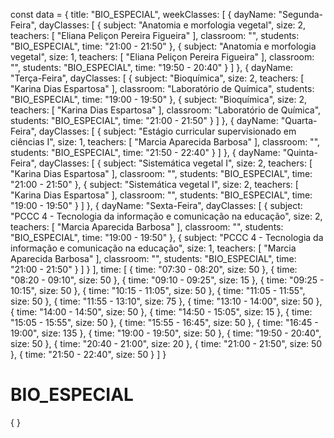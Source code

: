 const data = {
  title: "BIO_ESPECIAL",
  weekClasses: [
    {
      dayName: "Segunda-Feira",
      dayClasses: [
        {
          subject: "Anatomia e morfologia vegetal",
          size: 2,
          teachers: [
            "Eliana Peliçon Pereira Figueira"
          ],
          classroom: "",
          students: "BIO_ESPECIAL",
          time: "21:00 - 21:50"
        },
        {
          subject: "Anatomia e morfologia vegetal",
          size: 1,
          teachers: [
            "Eliana Peliçon Pereira Figueira"
          ],
          classroom: "",
          students: "BIO_ESPECIAL",
          time: "19:50 - 20:40"
        }
      ]
    },
    {
      dayName: "Terça-Feira",
      dayClasses: [
        {
          subject: "Bioquímica",
          size: 2,
          teachers: [
            "Karina Dias Espartosa"
          ],
          classroom: "Laboratório de Química",
          students: "BIO_ESPECIAL",
          time: "19:00 - 19:50"
        },
        {
          subject: "Bioquímica",
          size: 2,
          teachers: [
            "Karina Dias Espartosa"
          ],
          classroom: "Laboratório de Química",
          students: "BIO_ESPECIAL",
          time: "21:00 - 21:50"
        }
      ]
    },
    {
      dayName: "Quarta-Feira",
      dayClasses: [
        {
          subject: "Estágio curricular supervisionado em ciências I",
          size: 1,
          teachers: [
            "Marcia Aparecida Barbosa"
          ],
          classroom: "",
          students: "BIO_ESPECIAL",
          time: "21:50 - 22:40"
        }
      ]
    },
    {
      dayName: "Quinta-Feira",
      dayClasses: [
        {
          subject: "Sistemática vegetal I",
          size: 2,
          teachers: [
            "Karina Dias Espartosa"
          ],
          classroom: "",
          students: "BIO_ESPECIAL",
          time: "21:00 - 21:50"
        },
        {
          subject: "Sistemática vegetal I",
          size: 2,
          teachers: [
            "Karina Dias Espartosa"
          ],
          classroom: "",
          students: "BIO_ESPECIAL",
          time: "19:00 - 19:50"
        }
      ]
    },
    {
      dayName: "Sexta-Feira",
      dayClasses: [
        {
          subject: "PCCC 4 - Tecnologia da informação e comunicação na educação",
          size: 2,
          teachers: [
            "Marcia Aparecida Barbosa"
          ],
          classroom: "",
          students: "BIO_ESPECIAL",
          time: "19:00 - 19:50"
        },
        {
          subject: "PCCC 4 - Tecnologia da informação e comunicação na educação",
          size: 1,
          teachers: [
            "Marcia Aparecida Barbosa"
          ],
          classroom: "",
          students: "BIO_ESPECIAL",
          time: "21:00 - 21:50"
        }
      ]
    }
  ],
  time: [
    {
      time: "07:30 - 08:20",
      size: 50
    },
    {
      time: "08:20 - 09:10",
      size: 50
    },
    {
      time: "09:10 - 09:25",
      size: 15
    },
    {
      time: "09:25 - 10:15",
      size: 50
    },
    {
      time: "10:15 - 11:05",
      size: 50
    },
    {
      time: "11:05 - 11:55",
      size: 50
    },
    {
      time: "11:55 - 13:10",
      size: 75
    },
    {
      time: "13:10 - 14:00",
      size: 50
    },
    {
      time: "14:00 - 14:50",
      size: 50
    },
    {
      time: "14:50 - 15:05",
      size: 15
    },
    {
      time: "15:05 - 15:55",
      size: 50
    },
    {
      time: "15:55 - 16:45",
      size: 50
    },
    {
      time: "16:45 - 19:00",
      size: 135
    },
    {
      time: "19:00 - 19:50",
      size: 50
    },
    {
      time: "19:50 - 20:40",
      size: 50
    },
    {
      time: "20:40 - 21:00",
      size: 20
    },
    {
      time: "21:00 - 21:50",
      size: 50
    },
    {
      time: "21:50 - 22:40",
      size: 50
    }
  ]
}

# BIO_ESPECIAL

<div>
    {
        <Grid
            title={data.title} 
            weekClasses={data.weekClasses} 
            time={data.time}
        />
    }
</div>